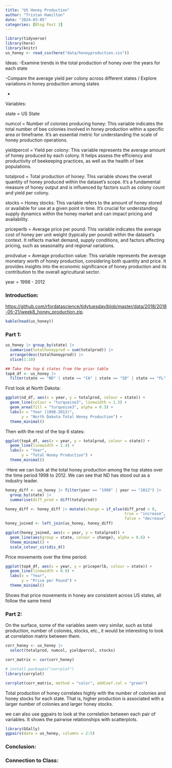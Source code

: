 ```yaml
---
title: "US Honey Production"
author: "Tristan Hamilton"
date: "2024-03-05"
categories: [Blog Post 3]
---
```



```r
library(tidyverse)
library(here)
library(knitr)
us_honey <- read_csv(here("data/honeyproduction.csv"))
```


Ideas:
-Examine trends in the total production of honey over the years for each state

-Compare the average yield per colony across different states / Explore variations in honey production among states

-

Variables: 

state = US State

numcol = Number of colonies producing honey: This variable indicates the total number of bee colonies involved in honey production within a specific area or timeframe. It's an essential metric for understanding the scale of honey production operations.

yieldpercol = Yield per colony: This variable represents the average amount of honey produced by each colony. It helps assess the efficiency and productivity of beekeeping practices, as well as the health of bee populations.

totalprod = Total production of honey: This variable shows the overall quantity of honey produced within the dataset's scope. It's a fundamental measure of honey output and is influenced by factors such as colony count and yield per colony.

stocks = Honey stocks: This variable refers to the amount of honey stored or available for use at a given point in time. It's crucial for understanding supply dynamics within the honey market and can impact pricing and availability.

priceperlb = Average price per pound: This variable indicates the average cost of honey per unit weight (typically per pound) within the dataset's context. It reflects market demand, supply conditions, and factors affecting pricing, such as seasonality and regional variations.

prodvalue = Average production value: This variable represents the average monetary worth of honey production, considering both quantity and price. It provides insights into the economic significance of honey production and its contribution to the overall agricultural sector.

year = 1998 - 2012

### Introduction:

<https://github.com/rfordatascience/tidytuesday/blob/master/data/2018/2018-05-21/week8_honey_production.zip>.
```r
kable(head(us_honey))
```


### Part 1:

```r
us_honey |> group_by(state) |>
  summarise(totalhoneyprod = sum(totalprod)) |>
  arrange(desc(totalhoneyprod)) |>
  slice(1:10)
```

```r
## Take the top 6 states from the prior table
top4_df <- us_honey |> 
  filter(state == "ND" | state == "CA" | state == "SD" | state == "FL")
```

First look at North Dakota:
```r
ggplot(nd_df, aes(x = year, y = totalprod, colour = state)) +
  geom_line(colour = "turquoise3", linewidth = 1.3) +
  geom_area(fill = "turquoise3", alpha = 0.3) +
  labs(x = "Year (1998-2012)",
       y = "North Dakota Total Honey Production") +
  theme_minimal()
```

Then with the rest of the top 6 states:
```r
ggplot(top4_df, aes(x = year, y = totalprod, colour = state)) +
  geom_line(linewidth = 1.4) +
  labs(x = "Year",
       y = "Total Honey Production") +
  theme_minimal()
```
-Here we can look at the total honey production among the top states over the time period 1998 to 2012. We can see that ND has stood out as a industry leader. 

```r
honey_diff <- us_honey |> filter(year == "1998" | year == "2012") |>
  group_by(state) |>
  summarise(diff_prod = diff(totalprod))

honey_diff <- honey_diff |> mutate(change = if_else(diff_prod > 0,
                                                    true = "increase",
                                                    false = "decrease"))
honey_joined <- left_join(us_honey, honey_diff)

ggplot(honey_joined, aes(x = year, y = totalprod)) +
  geom_line(aes(group = state, colour = change), alpha = 0.6) +
  theme_minimal() +
  scale_colour_viridis_d()
```


Price movements over the time period:
```r
ggplot(top4_df, aes(x = year, y = priceperlb, colour = state)) +
  geom_line(linewidth = 0.9) +
  labs(x = "Year",
       y = "Price per Pound") +
  theme_minimal()
```
Shows that price movements in honey are consistent across US states, all follow the same trend 

### Part 2:

On the surface, some of the variables seem very similar, such as total production, number of colonies, stocks, etc., it would be interesting to look at correlation matrix between them. 
```r
corr_honey <- us_honey |>
  select(totalprod, numcol, yieldpercol, stocks)

corr_matrix <- cor(corr_honey)

# install.packages("corrplot")
library(corrplot)

corrplot(corr_matrix, method = "color", addCoef.col = "green")
```
Total production of honey correlates highly with the number of colonies and honey stocks for each state. That is, higher production is associated with a larger number of colonies and larger honey stocks. 

we can also use ggpairs to look at the correlation between each pair of variables. It shows the pairwise relationships with scatterplots. 
```r
library(GGally)
ggpairs(data = us_honey, columns = 2:5)
```


### Conclusion:

### Connection to Class:
